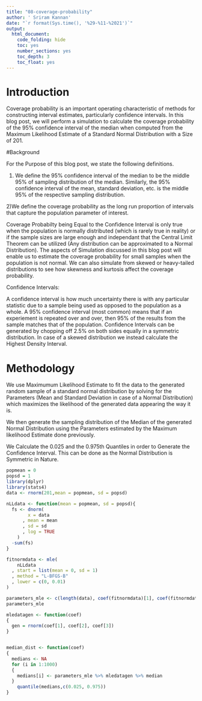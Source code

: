 ```yaml
---
title: "08-coverage-probability"
author: ' Sriram Kannan'
date: "`r format(Sys.time(), '%29-%11-%2021')`"
output:
  html_document:
    code_folding: hide
    toc: yes
    number_sections: yes
    toc_depth: 3
    toc_float: yes
---
```


# Introduction
Coverage probability is an important operating characteristic of methods for constructing interval estimates, particularly confidence intervals. In this blog post, we will perform a simulation to calculate the coverage probability of the 95% confidence interval of the median when computed from the Maximum Likelihood Estimate of a Standard Normal Distribution with a Size of 201. 

#Background

For the Purpose of this blog post, we state the following definitions.

1) We define the 95% confidence interval of the median to be the middle 95% of sampling distribution of the median. Similarly, the 95% confidence interval of the mean, standard deviation, etc. is the middle 95% of the respective sampling distribution.

2)We define the coverage probability as the long run proportion of intervals that capture the population parameter of interest. 

Coverage Probabilty being Equal to the Confidence Interval is only true when the population is normally distributed (which is rarely true in reality) or if the sample sizes are large enough and independant that the Central Limit Theorem can be utilized (Any distribution can be approximated to a Normal Distribution). The aspects of Simulation discussed in this blog post will enable us to estimate the coverage probability for small samples when the population is not normal. We can also simulate from skewed or heavy-tailed distributions to see how skewness and kurtosis affect the coverage probability.

Confidence Intervals: 

A confidence interval is how much uncertainty there is with any particular statistic due to a sample being used as opposed to the population as a whole. A 95% confidence interval (most common) means that if an experiement is repeated over and over, then 95% of the results from the sample matches that of the population. Confidence Intervals can be generated by chopping off 2.5% on both sides equally in a symmetric distribution. In case of a skewed distribution we instead calculate the Highest Density Interval. 

# Methodology

We use Maximumum Likelihood Estimate to fit the data to the generated random sample of a standard normal distribution by solving for the Parameters (Mean and Standard Deviation in case of a Normal Distribution) which maximizes the likelihood of the generated data appearing the way it is.

We then generate the sampling distribution of the Median of the generated Normal Distribution using the Parameters estimated by the Maximum likelihood Estimate done previously. 

We Calculate the 0.025 and the 0.975th Quantiles in order to Generate the Confidence Interval. This can be done as the Normal Distribution is Symmetric in Nature. 
```r
popmean = 0
popsd = 1
library(dplyr)
library(stats4)
data <- rnorm(201,mean = popmean, sd = popsd)
```

```r
nLLdata <- function(mean = popmean, sd = popsd){
  fs <- dnorm(
        x = data
      , mean = mean
      , sd = sd
      , log = TRUE
    ) 
  -sum(fs)
}

fitnormdata <- mle(
    nLLdata
  , start = list(mean = 0, sd = 1)
  , method = "L-BFGS-B"
  , lower = c(0, 0.01)
)

parameters_mle <- c(length(data), coef(fitnormdata)[1], coef(fitnormdata)[2])
parameters_mle

```

```r
mledatagen <- function(coef)
{
  gen = rnorm(coef[1], coef[2], coef[3])
}


median_dist <- function(coef)
{
  medians <- NA
  for (i in 1:1000)
  {
    medians[i] <- parameters_mle %>% mledatagen %>% median
  }
    quantile(medians,c(0.025, 0.975))
}
```



